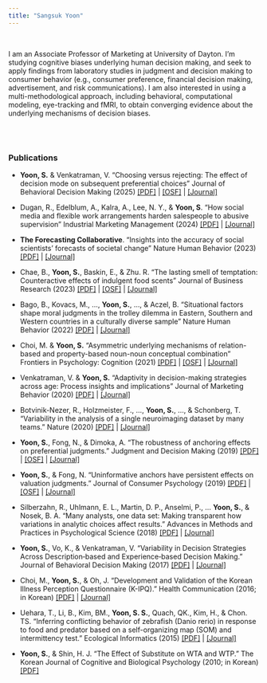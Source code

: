 ```yaml
---
title: "Sangsuk Yoon"
---
```


<!-- Global site tag (gtag.js) - Google Analytics -->

```{=html}
<script async src="https://www.googletagmanager.com/gtag/js?id=UA-141187239-1"></script>
```

```{=html}
<script>
  window.dataLayer = window.dataLayer || [];
  function gtag(){dataLayer.push(arguments);}
  gtag('js', new Date());

  gtag('config', 'UA-141187239-1');
</script>
```

<br>

I am an Associate Professor of Marketing at University of Dayton. I'm studying cognitive biases underlying human decision making, and seek to apply findings from laboratory studies in judgment and decision making to consumer behavior (e.g., consumer preference, financial decision making, advertisement, and risk communications). I am also interested in using a multi-methodological approach, including behavioral, computational modeling, eye-tracking and fMRI, to obtain converging evidence about the underlying mechanisms of decision biases.

<br><br>

### Publications

-   **Yoon, S.** & Venkatraman, V. "Choosing versus rejecting: The effect of decision mode on subsequent preferential choices" Journal of Behavioral Decision Making (2025) [\[PDF\]](./publications/2025_JBDM.pdf) \| [\[OSF\]](https://osf.io/4nqws/) \| [\[Journal\]](https://onlinelibrary.wiley.com/doi/10.1002/bdm.70032)

-   Dugan, R., Edelblum, A., Kalra, A., Lee, N. Y., & **Yoon, S**. "How social media and flexible work arrangements harden salespeople to abusive supervision" Industrial Marketing Management (2024) [\[PDF\]](./publications/2024_IMM.pdf) \| [\[Journal\]](https://www.sciencedirect.com/science/article/abs/pii/S0019850124001160)

-   **The Forecasting Collaborative**. "Insights into the accuracy of social scientists’ forecasts of societal change" Nature Human Behavior (2023) [\[PDF\]](./publications/2023_NHB.pdf) \| [\[Journal\]](https://www.nature.com/articles/s41562-022-01517-1)

-   Chae, B., **Yoon, S.**, Baskin, E., & Zhu. R. "The lasting smell of temptation: Counteractive effects of indulgent food scents" Journal of Business Research (2023) [\[PDF\]](./publications/2023_JBR.pdf) \| [\[OSF\]](https://osf.io/yxfpj/) \| [\[Journal\]](https://www.sciencedirect.com/science/article/abs/pii/S014829632200902X)

-   Bago, B., Kovacs, M., ..., **Yoon, S.**, ..., & Aczel, B. "Situational factors shape moral judgments in the trolley dilemma in Eastern, Southern and Western countries in a culturally diverse sample" Nature Human Behavior (2022) [\[PDF\]](./publications/2022_NHB.pdf) \| [\[Journal\]](https://www.nature.com/articles/s41562-022-01319-5)

-   Choi, M. & **Yoon, S.** "Asymmetric underlying mechanisms of relation-based and property-based noun-noun conceptual combination" Frontiers in Psychology: Cognition (2021) [\[PDF\]](./publications/2021_Frontiers.pdf) \| [\[OSF\]](https://osf.io/t5p8a/) \| [\[Journal\]](https://www.frontiersin.org/articles/10.3389/fpsyg.2021.567971/abstract)

-   Venkatraman, V. & **Yoon, S.** "Adaptivity in decision-making strategies across age: Process insights and implications" Journal of Marketing Behavior (2020) [\[PDF\]](./publications/2020_JMB.pdf) \| [\[Journal\]](https://www.nowpublishers.com/article/Details/JMB-0067)

-   Botvinik-Nezer, R., Holzmeister, F., ..., **Yoon, S.**, ..., & Schonberg, T. "Variability in the analysis of a single neuroimaging dataset by many teams." Nature (2020) [\[PDF\]](./publications/2020_Nature.pdf) \| [\[Journal\]](https://www.nature.com/articles/s41586-020-2314-9)

-   **Yoon, S.**, Fong, N., & Dimoka, A. "The robustness of anchoring effects on preferential judgments." Judgment and Decision Making (2019) [\[PDF\]](./publications/2019_JDM.pdf) \| [\[OSF\]](https://osf.io/u2x7j/) \| [\[Journal\]](http://www.sjdm.org/journal/19/190426/jdm190426.pdf)

-   **Yoon, S.**, & Fong, N. "Uninformative anchors have persistent effects on valuation judgments." Journal of Consumer Psychology (2019) [\[PDF\]](./publications/2019_JCP.pdf) \| [\[OSF\]](https://osf.io/e2byg/) \| [\[Journal\]](https://www.researchgate.net/publication/330469173_Uninformative_Anchors_Have_Persistent_Effects_on_Valuation_Judgments)

-   Silberzahn, R., Uhlmann, E. L., Martin, D. P., Anselmi, P., ... **Yoon, S.**, & Nosek, B. A. "Many analysts, one data set: Making transparent how variations in analytic choices affect results." Advances in Methods and Practices in Psychological Science (2018) [\[PDF\]](./publications/2018_AMPPS.pdf) \| [\[Journal\]](https://journals.sagepub.com/doi/abs/10.1177/2515245917747646)

-   **Yoon, S.**, Vo, K., & Venkatraman, V. "Variability in Decision Strategies Across Description‐based and Experience‐based Decision Making." Journal of Behavioral Decision Making (2017) [\[PDF\]](./publications/2017_JBDM.pdf) \| [\[Journal\]](https://onlinelibrary.wiley.com/doi/abs/10.1002/bdm.2009)

-   Choi, M., **Yoon, S.**, & Oh, J. "Development and Validation of the Korean Illness Perception Questionnaire (K-IPQ)." Health Communication (2016; in Korean) [\[PDF\]](./publications/2016_KJHC.pdf) \| [\[Journal\]](http://www.papersearch.net/thesis/article.asp?key=3490215)

-   Uehara, T., Li, B., Kim, BM., **Yoon, S. S.**, Quach, QK., Kim, H., & Chon. TS. "Inferring conflicting behavior of zebrafish (Danio rerio) in response to food and predator based on a self-organizing map (SOM) and intermittency test." Ecological Informatics (2015) [\[PDF\]](./publications/2015_EI.pdf) \| [\[Journal\]](https://www.sciencedirect.com/science/article/pii/S1574954114001411)

-   **Yoon, S.**, & Shin, H. J. "The Effect of Substitute on WTA and WTP." The Korean Journal of Cognitive and Biological Psychology (2010; in Korean) [\[PDF\]](./publications/2010_KJCBP.pdf)
